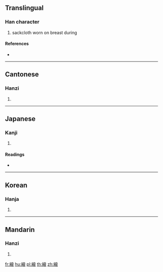 {{character info/new}}
{{also|缞}}
==Translingual==

===Han character===
{{Han char|rn=120|rad=糸|as=10|sn=16|four=20932|canj=VFYWV}}

# sackcloth worn on breast during

====References====
* {{Han ref|kx=0933.370|dkj=27761|dj=1372.260|hdz=53438.050|uh=7E17|ud=32279|bh=EACE|bd=60110}}

----

==Cantonese==

===Hanzi===
{{yue-hanzi|jyut=ceoi1|y=cheui1|sim=缞}}

# {{defn|lang=yue|sort=糸10}}

----

==Japanese==

===Kanji===
{{ja-kanji|grade=|rs=糸10}}

# {{defn|lang=ja|sort=糸10}}

====Readings====
* {{ja-readings|on=[[さい]] (sai), [[すい]] (sui), [[さ]] (sa)|kun=|nanori=}}

----

==Korean==

===Hanja===
{{ko-hanja|hangeul=최|eumhun=|rv=choe|mr=ch'oe|y=choy}}

# {{defn|lang=ko|sort=糸10}}

----

==Mandarin==

===Hanzi===
{{cmn-hanzi|sim=缞|pin=[[shuāi]] ([[shuai1]])|wg=shuai<sup>1</sup>}}

# {{defn|lang=cmn|sort=糸10}}

[[fr:縗]]
[[hu:縗]]
[[pl:縗]]
[[th:縗]]
[[zh:縗]]